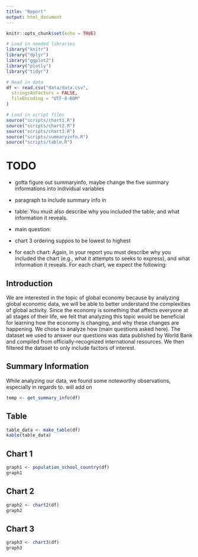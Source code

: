 ```yaml
---
title: "Report"
output: html_document
---
```


```r
knitr::opts_chunk$set(echo = TRUE)

# Load in needed libraries
library("knitr")
library("dplyr")
library("ggplot2")
library("plotly")
library("tidyr")

# Read in data
df <- read.csv("data/data.csv",
  stringsAsFactors = FALSE,
  fileEncoding = "UTF-8-BOM"
)

# Load in script files
source("scripts/chart1.R")
source("scripts/chart2.R")
source("scripts/chart3.R")
source("scripts/summaryinfo.R")
source("scripts/table.R")
```

# TODO
- gotta figure out summaryinfo, maybe change the five summary informations into individual variables
- paragraph to include summary info in
- table: You must also describe why you included the table, and what information it reveals.
- main question: 
- chart 3 ordering suppos to be lowest to highest



- for each chart:
Again, in your report you must describe why you included the chart (e.g., what it attempts to seeks to express), and what information it reveals. For each chart, we expect the following:


## Introduction
We are interested in the topic of global economy because by analyzing global economic data, we will be able to better understand the complexities of global activity. Since the economy is something that affects everyone at all stages of their life, we felt that analyzing this topic would be beneficial for learning how the economy is changing, and why these changes are happening. We chose to analyze how (main questions asked here). The dataset we used to answer our questions was data published by World Bank and compiled from officially-recognized international resources. We then filtered the dataset to only include factors of interest.


## Summary Information
While analyzing our data, we found some noteworthy observations, especially in regards to. will add on 
```r
temp <- get_summary_info(df)
```


## Table
```r
table_data <- make_table(df)
kable(table_data)
```


## Chart 1
```r
graph1 <- population_school_country(df)
graph1
```

## Chart 2
```r
graph2 <- chart2(df)
graph2
```
## Chart 3
```r
graph3 <- chart3(df)
graph3

```


